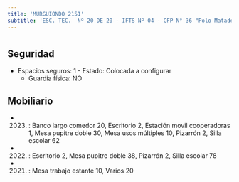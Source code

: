 ```yaml
---
title: 'MURGUIONDO 2151'
subtitle: 'ESC. TEC.  Nº 20 DE 20 - IFTS Nº 04 - CFP N° 36 "Polo Mataderos"'
---
```


#


## Seguridad

*  Espacios seguros: 1 - Estado: Colocada a configurar 
    + Guardia física: NO





## Mobiliario

*  (2023) : Banco largo comedor 20, Escritorio 2, Estación movil cooperadoras 1, Mesa pupitre doble 30, Mesa usos múltiples 10, Pizarrón 2, Silla escolar 62 

*  (2022) : Escritorio 2, Mesa pupitre doble 38, Pizarrón 2, Silla escolar 78 

*  (2021) : Mesa trabajo estante 10, Varios 20 



